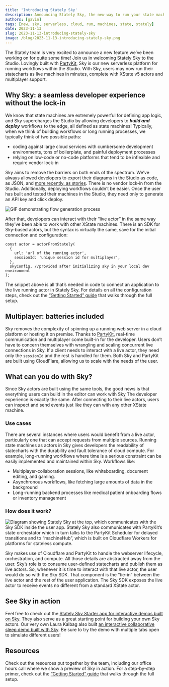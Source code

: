 ```yaml
---
title: 'Introducing Stately Sky'
description: Announcing Stately Sky, the new way to run your state machines in the cloud.
authors: [gavin]
tags: [new, sky, serverless, cloud, run, machines, state, stately]
date: 2023-11-13
slug: 2023-11-13-introducing-stately-sky
image: /blog/2023-11-13-introducing-stately-sky.png
---
```


The Stately team is very excited to announce a new feature we’ve been working on for quite some time! Join us in welcoming Stately Sky to the Studio. Lovingly built with [PartyKit](https://www.partykit.io/), Sky is our new serverless platform for running workflows within the Studio. With Sky, users may now run their statecharts as live machines in minutes, complete with XState v5 actors and multiplayer support.

<!--truncate-->

## Why Sky: a seamless developer experience without the lock-in

We know that state machines are extremely powerful for defining app logic, and Sky supercharges the Studio by allowing developers to **_build and deploy_** workflows to the edge, all defined as state machines! Typically, when we think of building workflows or long running processes, we typically think of two possible paths:

- coding against large cloud services with cumbersome development environments, tons of boilerplate, and painful deployment processes
- relying on low-code or no-code platforms that tend to be inflexible and require vendor lock-in

Sky aims to remove the barriers on both ends of the spectrum. We’ve always allowed developers to export their diagrams in the Studio as code, as JSON, and [more recently, as stories](https://stately.ai/docs/export-as-code#export-formats). There is no vendor lock-in from the Studio. Additionally, deploying workflows couldn’t be easier. Once the user has built and tested their machines in the Studio, they need only to generate an API key and click deploy.

![GIF demonstrating flow generation process](./generateFlow.gif)

After that, developers can interact with their “live actor” in the same way they’ve been able to work with other XState machines. There is an SDK for Sky-based actors, but the syntax is virtually the same, save for the initial connection and configuration:

```tsx
const actor = actorFromStately(
  {
    url: 'url of the running actor',
    sessionId: 'unique session id for multiplayer',
  },
  skyConfig, //provided after initializing sky in your local dev environment
);
```

The snippet above is all that’s needed in code to connect an application to the live running actor in Stately Sky. For details on all the configuration steps, check out the [“Getting Started” guide](https://stately.ai/docs/stately-sky-getting-started) that walks through the full setup.

## Multiplayer: batteries included

Sky removes the complexity of spinning up a running web server in a cloud platform or hosting it on premise. Thanks to [PartyKit](https://docs.partykit.io/), real-time communication and multiplayer come built-in for the developer. Users don’t have to concern themselves with wrangling and scaling concurrent live connections in Sky. If a client needs to interact with a live actor, they need only the `sessionId` and the rest is handled for them. Both Sky and PartyKit are built using CloudFlare, allowing us to scale with the needs of the user.

## What can you do with Sky?

Since Sky actors are built using the same tools, the good news is that everything users can build in the editor can work with Sky The developer experience is exactly the same. After connecting to their live actors, users can inspect and send events just like they can with any other XState machine.

### Use cases

There are several instances where users would benefit from a live actor, particularly one that can accept requests from multiple sources. Running state machines as actors in Sky gives developers the readability of statecharts with the durability and fault tolerance of cloud compute. For example, long-running workflows where time is a serious constraint can be easily implemented and maintained within Sky. Workflows like:

- Multiplayer-collaboration sessions, like whiteboarding, document editing, and gaming.
- Asynchronous workflows, like fetching large amounts of data in the background
- Long-running backend processes like medical patient onboarding flows or inventory management

### How does it work?

![Diagram showing Stately Sky at the top, which communicates with the Sky SDK inside the user app. Stately Sky also communicates with PartyKit’s state orchestator which in turn talks to the PartyKit Scheduler for delayed transitions and to “machineHub”, which is built on Cloudflare Workers for platforms for stateless compute.](./componentDiagram.png)

Sky makes use of Cloudflare and PartyKit to handle the webserver lifecycle, orchestration, and compute. All those details are abstracted away from the user. Sky’s role is to consume user-defined statecharts and publish them as live actors. So, whenever it is time to interact with that live actor, the user would do so with the Sky SDK. That component is the “tie-in” between the live actor and the rest of the user application. The Sky SDK exposes the live actor to receive events no different from a standard XState actor.

## See Sky in action

Feel free to check out the [Stately Sky Starter app for interactive demos built on Sky](https://sky-starter.stately.ai/?page=trafficlight). They also serve as a great starting point for building your own Sky actors. Our very own Laura Kalbag also built [an interactive collaborative sleep demo built with Sky](https://laurakalbag.github.io/collaborative-sleep-sky/). Be sure to try the demo with multiple tabs open to simulate different users!

## Resources

Check out the resources put together by the team, including our office hours call where we show a preview of Sky in action. For a step-by-step primer, check out the [“Getting Started” guide](https://stately.ai/docs/stately-sky-getting-started) that walks through the full setup.

<YouTube id="_iTjIWq6M1g" />

